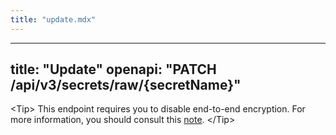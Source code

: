 ```yaml
---
title: "update.mdx"
---
```


---
title: "Update"
openapi: "PATCH /api/v3/secrets/raw/{secretName}"
---

&lt;Tip&gt;
  This endpoint requires you to disable end-to-end encryption. For more information, you should consult this [note](https://infisical.com/docs/api-reference/overview/examples/note).
&lt;/Tip&gt;